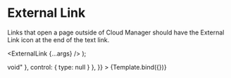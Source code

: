 
<Meta title="UI Elements/Links" />

# External Link

Links that open a page outside of Cloud Manager should have the External Link icon at the end of the text link.

  <ExternalLink {...args} />
);

<Canvas>
  <Story
    name="External Link"
    args={{
      link: "http://linode.com",
      text: "Here is a link to the Linode website",
      className: undefined,
      absoluteIcon: false,
      black: false,
      fixedIcon: false,
      hideIcon: false,
      onClick: undefined,
    }}
    argTypes={{
      link: {
        description: "The destination for the link to bring you to.",
        type: { summary: "string", required: true }
      },
      text: {
        description: "The clickable text.",
        type: { summary: "string", required: true }
      },
      className: {
        description: "Optional CSS class names that are applied to the component.",
        type: { summary: "string", name: "string" }
      },
      absoluteIcon: {
        description: "Makes the icon's postition absolute.",
        type: { summary: "boolean", name: "boolean" },
        table: {
          defaultValue: {
            summary: false,
          },
        },
      },
      black: {
        description: "Makes the font color black insted of the normal blue.",
        type: { summary: "boolean", name: "boolean" },
        table: {
          defaultValue: {
            summary: false,
          },
        },
      },
      fixedIcon: {
        description: "Adds an icon that is visable at all times that signifies this is an external link.",
        type: { summary: "boolean", name: "boolean" },
        table: {
          defaultValue: {
            summary: false,
          },
        },
      },
      hideIcon: {
        description: "Disables the icon from appearing on hover.",
        type: { summary: "boolean", name: "boolean" },
        table: {
          defaultValue: {
            summary: false,
          },
        },
      },
      onClick: {
        description: "A function that will be called onClick.",
        type: { summary: "() => void" },
        control: { type: null }
      },
    }}
  >
    {Template.bind({})}
  </Story>
</Canvas>

<ArgsTable story="External Link" />